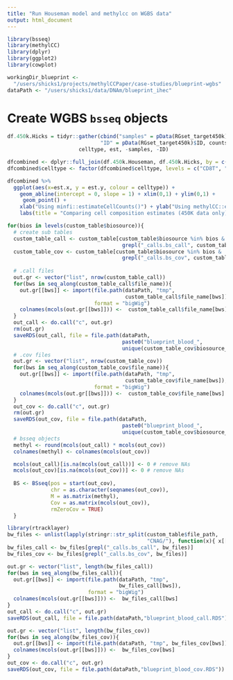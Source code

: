 ```yaml
---
title: "Run Houseman model and methylcc on WGBS data"
output: html_document
---
```


```r
library(bsseq)
library(methylCC)
library(dplyr)
library(ggplot2)
library(cowplot)

workingDir_blueprint <- 
  "/users/shicks1/projects/methylCCPaper/case-studies/blueprint-wgbs"
dataPath <- "/users/shicks1/data/DNAm/blueprint_ihec"
```

# Create WGBS `bsseq` objects

```r

df.450k.Hicks = tidyr::gather(cbind("samples" = pData(RGset_target450k)$sampleID, 
                              "ID" = pData(RGset_target450k)$ID, counts.450k.Hicks),
                       celltype, est, -samples, -ID)

dfcombined <- dplyr::full_join(df.450k.Houseman, df.450k.Hicks, by = c("samples", "celltype"))
dfcombined$celltype <- factor(dfcombined$celltype, levels = c("CD8T", "CD4T", "NK", "Bcell", "Mono", "Gran"))

dfcombined %>% 
  ggplot(aes(x=est.x, y = est.y, colour = celltype)) +
    geom_abline(intercept = 0, slope = 1) + xlim(0,1) + ylim(0,1) +
     geom_point() +
    xlab("Using minfi::estimateCellCounts()") + ylab("Using methylCC::estimateCC()") +
    labs(title = "Comparing cell composition estimates (450K data only)")
```


```r
for(bios in levels(custom_table$biosource)){
  # create sub tables
  custom_table_call <- custom_table[custom_table$biosource %in% bios & 
                                     grepl("_calls.bs_call", custom_table$file_name), ]
  custom_table_cov <- custom_table[custom_table$biosource %in% bios & 
                                     grepl("_calls.bs_cov", custom_table$file_name), ]
  
  # .call files
  out.gr <- vector("list", nrow(custom_table_call))
  for(bws in seq_along(custom_table_call$file_name)){
    out.gr[[bws]] <- import(file.path(dataPath, "tmp", 
                                      custom_table_call$file_name[bws]), 
                            format = "bigWig")
    colnames(mcols(out.gr[[bws]])) <-  custom_table_call$file_name[bws]
  }
  out_call <- do.call("c", out.gr)
  rm(out.gr) 
  saveRDS(out_call, file = file.path(dataPath,
                                     paste0("blueprint_blood_", 
                                     unique(custom_table_cov$biosource_short), "_call.RDS")))
  # .cov files
  out.gr <- vector("list", nrow(custom_table_cov))
  for(bws in seq_along(custom_table_cov$file_name)){
    out.gr[[bws]] <- import(file.path(dataPath, "tmp", 
                                      custom_table_cov$file_name[bws]), 
                            format = "bigWig")
    colnames(mcols(out.gr[[bws]])) <-  custom_table_cov$file_name[bws]
  }
  out_cov <- do.call("c", out.gr)
  rm(out.gr) 
  saveRDS(out_cov, file = file.path(dataPath,
                                     paste0("blueprint_blood_", 
                                     unique(custom_table_cov$biosource_short), "_cov.RDS")))
  # bsseq objects
  methyl <- round(mcols(out_call) * mcols(out_cov))
  colnames(methyl) <- colnames(mcols(out_cov))

  mcols(out_call)[is.na(mcols(out_call))] <- 0 # remove NAs
  mcols(out_cov)[is.na(mcols(out_cov))] <- 0 # remove NAs
  
  BS <- BSseq(pos = start(out_cov),
              chr = as.character(seqnames(out_cov)),
              M = as.matrix(methyl),
              Cov = as.matrix(mcols(out_cov)),
              rmZeroCov = TRUE)
  }
```


```r
library(rtracklayer)
bw_files <- unlist(lapply(stringr::str_split(custom_table$file_path, 
                                             "CNAG/"), function(x){ x[[2]]}))
bw_files_call <- bw_files[grepl("_calls.bs_call", bw_files)]
bw_files_cov <- bw_files[grepl("_calls.bs_cov", bw_files)]

out.gr <- vector("list", length(bw_files_call))
for(bws in seq_along(bw_files_call)){
  out.gr[[bws]] <- import(file.path(dataPath, "tmp",
                                    bw_files_call[bws]), 
                          format = "bigWig")
  colnames(mcols(out.gr[[bws]])) <-  bw_files_call[bws]
}
out_call <- do.call("c", out.gr)
saveRDS(out_call, file = file.path(dataPath,"blueprint_blood_call.RDS"))

out.gr <- vector("list", length(bw_files_cov))
for(bws in seq_along(bw_files_cov)){
  out.gr[[bws]] <- import(file.path(dataPath, "tmp", bw_files_cov[bws]), format = "bigWig")
  colnames(mcols(out.gr[[bws]])) <-  bw_files_cov[bws]
}
out_cov <- do.call("c", out.gr)
saveRDS(out_cov, file = file.path(dataPath,"blueprint_blood_cov.RDS"))




```









